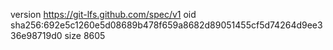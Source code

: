 version https://git-lfs.github.com/spec/v1
oid sha256:692e5c1260e5d08689b478f659a8682d89051455cf5d74264d9ee336e98719d0
size 8605
